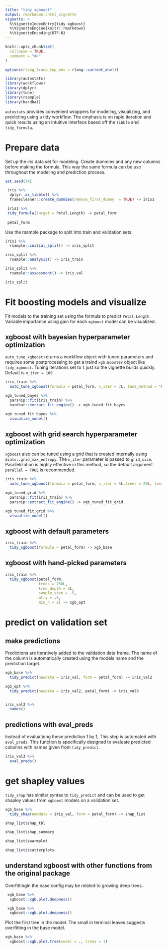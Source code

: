 ```yaml
---
title: "tidy xgboost"
output: rmarkdown::html_vignette
vignette: >
  %\VignetteIndexEntry{tidy xgboost}
  %\VignetteEngine{knitr::rmarkdown}
  %\VignetteEncoding{UTF-8}
---
```


```r
knitr::opts_chunk$set(
  collapse = TRUE,
  comment = "#>"
)

options(rlang_trace_top_env = rlang::current_env())
```

```r
library(autostats)
library(workflows)
library(dplyr)
library(tune)
library(rsample)
library(hardhat)
```

`autostats` provides convenient wrappers for modeling, visualizing, and predicting using a tidy workflow. The emphasis is on rapid iteration and quick results using an intuitive interface based off the `tibble` and `tidy_formula`. 

# Prepare data 

Set up the iris data set for modeling. Create dummies and any new columns before making the formula. This way the same formula can be use throughout the modeling and prediction process. 


```r
set.seed(34)

 iris %>%
  dplyr::as_tibble() %>% 
  framecleaner::create_dummies(remove_first_dummy  = TRUE) -> iris1

 iris1 %>%
 tidy_formula(target = Petal.Length) -> petal_form
 
 petal_form

```
Use the rsample package to split into train and validation sets.

```r
iris1 %>%
  rsample::initial_split() -> iris_split

iris_split %>%
  rsample::analysis() -> iris_train

iris_split %>%
  rsample::assessment() -> iris_val

iris_split
```


# Fit boosting models and visualize

Fit models to the training set using the formula to predict `Petal.Length`. Variable importance using gain for each `xgboost` model can be visualized.

## xgboost with bayesian hyperparameter optimization

`auto_tune_xgboost` returns a workflow object with tuned parameters and requires some postprocessing to get a traind `xgb.Booster` object like `tidy_xgboost`. Tuning iterations set to `1` just so the vignette builds quickly. Default is `n_iter = 100`

```r
iris_train %>%
  auto_tune_xgboost(formula = petal_form, n_iter = 7L, tune_method = "bayes") -> xgb_tuned_bayes

xgb_tuned_bayes %>%
  parsnip::fit(iris_train) %>% 
  hardhat::extract_fit_engine() -> xgb_tuned_fit_bayes

xgb_tuned_fit_bayes %>% 
  visualize_model()

```
## xgboost with grid search hyperparameter optimization

`xgboost` also can be tuned using a grid that is created internally using `dials::grid_max_entropy`. The `n_iter` parameter is passed to `grid_size`. Parallelization is highly effective in this method, so the default argument `parallel = TRUE` is recommended. 

```r
iris_train %>%
  auto_tune_xgboost(formula = petal_form, n_iter = 5L,trees = 20L, loss_reduction = 2, mtry = .5, tune_method = "grid", parallel = FALSE) -> xgb_tuned_grid

xgb_tuned_grid %>%
  parsnip::fit(iris_train) %>% 
  parsnip::extract_fit_engine() -> xgb_tuned_fit_grid

xgb_tuned_fit_grid %>% 
  visualize_model()
```


## xgboost with default parameters

```r
iris_train %>%
  tidy_xgboost(formula = petal_form) -> xgb_base

```


## xgboost with hand-picked parameters

```r
iris_train %>% 
  tidy_xgboost(petal_form, 
               trees = 250L, 
               tree_depth = 3L, 
               sample_size = .5,
               mtry = .5,
               min_n = 2) -> xgb_opt


```


# predict on validation set

## make predictions 

Predictions are iteratively added to the validation data frame. The name of the column is
automatically created using the models name and the prediction target. 


```r

xgb_base %>%
  tidy_predict(newdata = iris_val, form = petal_form) -> iris_val2

xgb_opt %>% 
  tidy_predict(newdata = iris_val2, petal_form) -> iris_val3


iris_val3 %>% 
  names()
```

## predictions with eval_preds

Instead of evaluationg these prediction 1 by 1, This step is automated with `eval_preds`. This function is specifically designed to evaluate predicted columns with names given from `tidy_predict`.

```r
iris_val3 %>% 
  eval_preds() 
```

# get shapley values

`tidy_shap` has similar syntax to `tidy_predict` and can be used to get shapley values from `xgboost` models on a validation set. 


```r
xgb_base %>% 
  tidy_shap(newdata = iris_val, form = petal_form) -> shap_list

```

```r
shap_list$shap_tbl
```

```r
shap_list$shap_summary
```

```r
shap_list$swarmplot
```

```r
shap_list$scatterplots
```

## understand xgboost with other functions from the original package

Overfittingin the base config may be related to growing deep trees. 

```r
 xgb_base %>% 
  xgboost::xgb.plot.deepness()
```


```r
 xgb_base %>% 
  xgboost::xgb.plot.deepness()
```
Plot the first tree in the model. The small \emph{cover} in terminal leaves suggests overfitting in the base model. 
```r
xgb_base %>% 
  xgboost::xgb.plot.tree(model = ., trees = 1)
```


